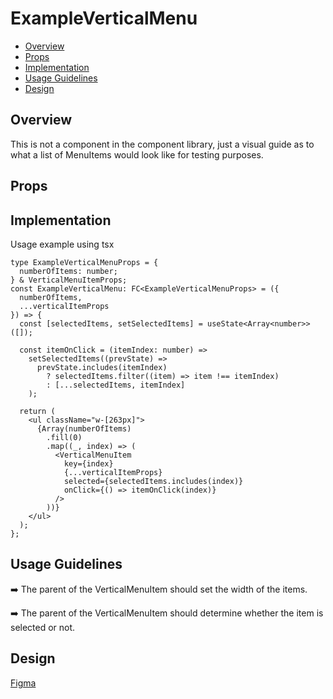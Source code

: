 
<Meta of={ExampleVerticalMenu} />

# ExampleVerticalMenu

- [Overview](#overview)
- [Props](#props)
- [Implementation](#implementation)
- [Usage Guidelines](#usage-guidelines)
- [Design](#design)

## Overview

This is not a component in the component library,
just a visual guide as to what a list of MenuItems would look like for testing purposes.

## Props

<Controls />

## Implementation
Usage example using tsx

```tsx
type ExampleVerticalMenuProps = {
  numberOfItems: number;
} & VerticalMenuItemProps;
const ExampleVerticalMenu: FC<ExampleVerticalMenuProps> = ({
  numberOfItems,
  ...verticalItemProps
}) => {
  const [selectedItems, setSelectedItems] = useState<Array<number>>([]);

  const itemOnClick = (itemIndex: number) =>
    setSelectedItems((prevState) =>
      prevState.includes(itemIndex)
        ? selectedItems.filter((item) => item !== itemIndex)
        : [...selectedItems, itemIndex]
    );

  return (
    <ul className="w-[263px]">
      {Array(numberOfItems)
        .fill(0)
        .map((_, index) => (
          <VerticalMenuItem
            key={index}
            {...verticalItemProps}
            selected={selectedItems.includes(index)}
            onClick={() => itemOnClick(index)}
          />
        ))}
    </ul>
  );
};
```

## Usage Guidelines

➡️ The parent of the VerticalMenuItem should set the width of the items.

➡️ The parent of the VerticalMenuItem should determine whether the item is selected or not.

## Design

[Figma](https://www.figma.com/design/n2NzB4G3OTR74o3dQ4BOwm/My-Account-%26-Sign-up-Component-library?node-id=66-40592&node-type=canvas&t=EZw5NJ3j8wNNgRKY-0)
